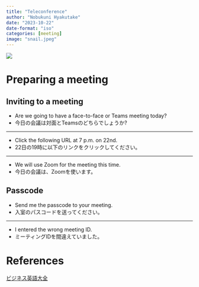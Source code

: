 ```yaml
---
title: "Teleconference"
author: "Nobukuni Hyakutake"
date: "2023-10-22"
date-format: "iso"
categories: [meeting]
image: "snail.jpeg"
---
```


![](snail.jpeg)

# Preparing a meeting

## Inviting to a meeting

-   Are we going to have a face-to-face or Teams meeting today?
-   今日の会議は対面とTeamsのどちらでしょうか?

------------------------------------------------------------------------

-   Click the following URL at 7 p.m. on 22nd.
-   22日の19時に以下のリンクをクリックしてください。

------------------------------------------------------------------------

-   We will use Zoom for the meeting this time.
-   今日の会議は、Zoomを使います。

## Passcode

-   Send me the passcode to your meeting.
-   入室のパスコードを送ってください。

------------------------------------------------------------------------

-   I entered the wrong meeting ID.
-   ミーティングIDを間違えていました。

# References

[ビジネス英語大全](https://bookclub.japantimes.co.jp/book/b570638.html)
